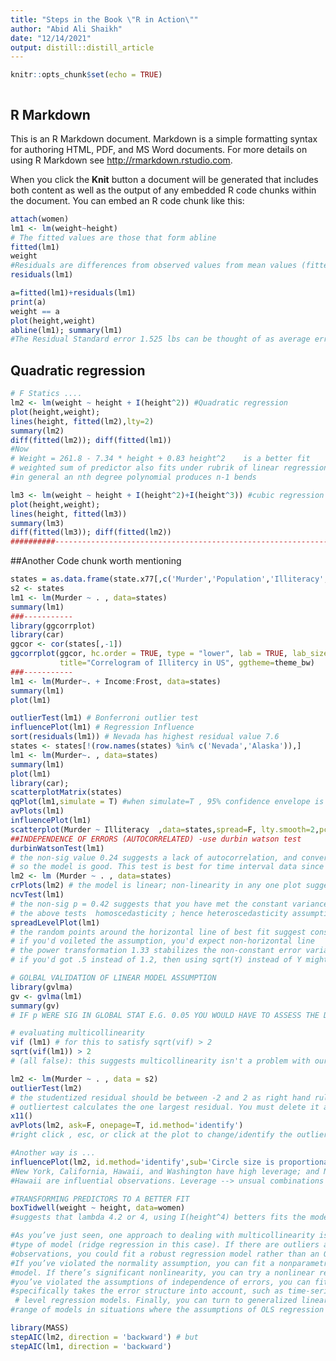 ```yaml
---
title: "Steps in the Book \"R in Action\""
author: "Abid Ali Shaikh"
date: "12/14/2021"
output: distill::distill_article
---
```




```r
knitr::opts_chunk$set(echo = TRUE)



```

## R Markdown

This is an R Markdown document. Markdown is a simple formatting syntax for authoring HTML, PDF, and MS Word documents. For more details on using R Markdown see <http://rmarkdown.rstudio.com>.

When you click the **Knit** button a document will be generated that includes both content as well as the output of any embedded R code chunks within the document. You can embed an R code chunk like this:

```r


attach(women)
lm1 <- lm(weight~height)
# The fitted values are those that form abline
fitted(lm1)
weight
#Residuals are differences from observed values from mean values (fitted values)
residuals(lm1)

a=fitted(lm1)+residuals(lm1)
print(a)
weight == a
plot(height,weight)
abline(lm1); summary(lm1)
#The Residual Standard error 1.525 lbs can be thought of as average error in predicting weight from height

```



## Quadratic regression

```r
# F Statics ....
lm2 <- lm(weight ~ height + I(height^2)) #Quadratic regression
plot(height,weight); 
lines(height, fitted(lm2),lty=2)
summary(lm2)
diff(fitted(lm2)); diff(fitted(lm1)) 
#Now
# Weight = 261.8 - 7.34 * height + 0.83 height^2    is a better fit
# weighted sum of predictor also fits under rubrik of linear regression; 
#in general an nth degree polynomial produces n-1 bends

lm3 <- lm(weight ~ height + I(height^2)+I(height^3)) #cubic regression
plot(height,weight); 
lines(height, fitted(lm3))
summary(lm3)
diff(fitted(lm3)); diff(fitted(lm2)) 
##########------------------------------------------------------------------###########
```

##Another Code chunk worth mentioning
```r

states = as.data.frame(state.x77[,c('Murder','Population','Illiteracy','Income','Frost')])
s2 <- states
lm1 <- lm(Murder ~ . , data=states)
summary(lm1)
###-----------
library(ggcorrplot)
library(car)
ggcor <- cor(states[,-1])
ggcorrplot(ggcor, hc.order = TRUE, type = "lower", lab = TRUE, lab_size = 3, method="circle",colors = c("tomato2", "white", "springgreen3"),
           title="Correlogram of Illitercy in US", ggtheme=theme_bw)
###-----------
lm1 <- lm(Murder~. + Income:Frost, data=states)
summary(lm1)
plot(lm1)

outlierTest(lm1) # Bonferroni outlier test
influencePlot(lm1) # Regression Influence
sort(residuals(lm1)) # Nevada has highest residual value 7.6
states <- states[!(row.names(states) %in% c('Nevada','Alaska')),]
lm1 <- lm(Murder~. , data=states)
summary(lm1)
plot(lm1)
library(car); 
scatterplotMatrix(states)
qqPlot(lm1,simulate = T) #when simulate=T , 95% confidence envelope is produced using parametric bootstrap
avPlots(lm1)
influencePlot(lm1)
scatterplot(Murder ~ Illiteracy  ,data=states,spread=F, lty.smooth=2,pch=19)
##INDEPENDENCE OF ERRORS (AUTOCORRELATED) -use durbin watson test
durbinWatsonTest(lm1)
# the non-sig value 0.24 suggests a lack of autocorrelation, and conversely independence of errors
# so the model is good. This test is best for time interval data since closer in time data correlates
lm2 <- lm (Murder ~ . , data=states)
crPlots(lm2) # the model is linear; non-linearity in any one plot suggests including log or polynomial components
ncvTest(lm1)
# the non-sig p = 0.42 suggests that you have met the constant variance assumption
# the above tests  homoscedasticity ; hence heteroscedasticity assumption is satisfied
spreadLevelPlot(lm1)
# the random points around the horizontal line of best fit suggest constant error variance
# if you'd voileted the assumption, you'd expect non-horizontal line
# the power transformation 1.33 stabilizes the non-constant error variance
# if you'd got .5 instead of 1.2, then using sqrt(Y) instead of Y might lead to model that satisfied homoscedasticity

# GOLBAL VALIDATION OF LINEAR MODEL ASSUMPTION 
library(gvlma)
gv <- gvlma(lm1)
summary(gv)
# IF p WERE SIG IN GLOBAL STAT E.G. 0.05 YOU WOULD HAVE TO ASSESS THE DATA USING PREVIOUS METHODS DISCUSSED

# evaluating multicollinearity
vif (lm1) # for this to satisfy sqrt(vif) > 2
sqrt(vif(lm1)) > 2
# (all false): this suggests multicollinearity isn't a problem with our predictors

lm2 <- lm(Murder ~ . , data = s2)
outlierTest(lm2)
# the studentized residual should be between -2 and 2 as right hand rule, but its 3.5 and significant
# outliertest calculates the one largest residual. You must delete it and rerun the test to see others
x11()
avPlots(lm2, ask=F, onepage=T, id.method='identify')
#right click , esc, or click at the plot to change/identify the outliers 

#Another way is ...
influencePlot(lm2, id.method='identify',sub='Circle size is proportional to cooks distance')
#New York, California, Hawaii, and Washington have high leverage; and Nevada, Alaska, and
#Hawaii are influential observations. Leverage --> unsual combinations of predictors > .2 or .3

#TRANSFORMING PREDICTORS TO A BETTER FIT
boxTidwell(weight ~ height, data=women)
#suggests that lambda 4.2 or 4, using I(height^4) betters fits the model

#As you’ve just seen, one approach to dealing with multicollinearity is to fit a different
#type of model (ridge regression in this case). If there are outliers and/or influential
#observations, you could fit a robust regression model rather than an OLS regression.
#If you’ve violated the normality assumption, you can fit a nonparametric regression
#model. If there’s significant nonlinearity, you can try a nonlinear regression model. If
#you’ve violated the assumptions of independence of errors, you can fit a model that
#specifically takes the error structure into account, such as time-series models or multi-
 # level regression models. Finally, you can turn to generalized linear models to fit a wide
#range of models in situations where the assumptions of OLS regression don’t hold.

library(MASS)
stepAIC(lm2, direction = 'backward') # but
stepAIC(lm1, direction = 'backward')

```




